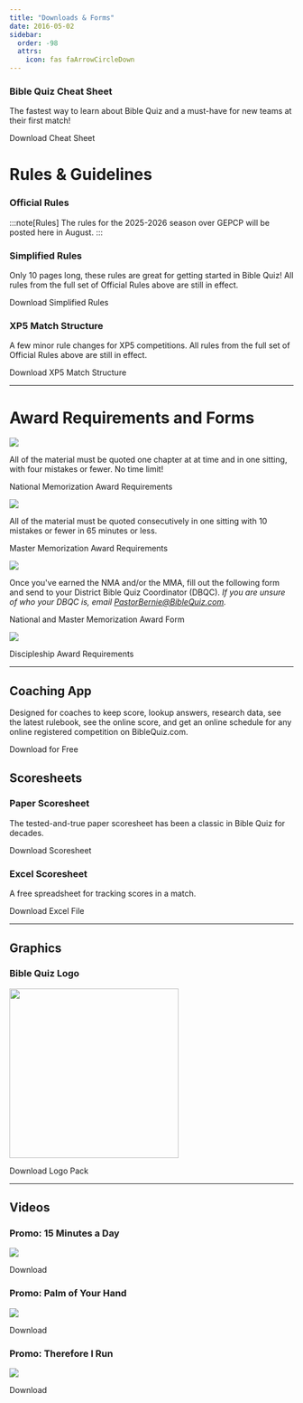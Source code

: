 ```yaml
---
title: "Downloads & Forms"
date: 2016-05-02
sidebar:
  order: -98
  attrs:
    icon: fas faArrowCircleDown
---
```



### Bible Quiz Cheat Sheet

The fastest way to learn about Bible Quiz and a must-have for new teams at their first match!

<LinkButton href="/assets/2024/2024-tbq-cheat-sheet.pdf">Download Cheat Sheet</LinkButton>

# Rules & Guidelines

### Official Rules

:::note[Rules]
The rules for the 2025-2026 season over GEPCP will be posted here in August.
:::

[//]: # (For use in all Bible Quiz matches, all year long.)

[//]: # (<LinkButton href="/assets/2026/25-26_GEPCP_TBQ_Rules.pdf" icon="seti:pdf" iconPlacement="start">Download Rules</LinkButton>)

### Simplified Rules

Only 10 pages long, these rules are great for getting started in Bible Quiz! All rules from the full set of Official Rules above are still in effect.

<LinkButton href="/assets/2024/2024-tbq-simplified-rules.pdf" icon="seti:pdf" iconPlacement="start">Download Simplified Rules</LinkButton>

### XP5 Match Structure

A few minor rule changes for XP5 competitions. All rules from the full set of Official Rules above are still in effect.

<LinkButton href="/assets/2025/2025-tbq-xp5-match-structure.pdf" icon="seti:pdf" iconPlacement="start">Download XP5 Match Structure</LinkButton>

[//]: # (### Tiebreakers)

[//]: # (<LinkButton href="/assets/2023/2023-tbq-national-finals-tie-breaker-rules.pdf" icon="seti:pdf" iconPlacement="start">Download Tie Breaking Rules</LinkButton>)

---

# Award Requirements and Forms

![](/assets/2026/NMA_Requirements.jpg)

All of the material must be quoted one chapter at at time and in one sitting, with four mistakes or fewer. No time limit!

<LinkButton href="/assets/2026/GEPCP_NMA_Requirements.pdf" icon="seti:pdf" iconPlacement="start">National Memorization Award Requirements</LinkButton>

![](/assets/2026/MMA_Requirements.jpg)

All of the material must be quoted consecutively in one sitting with 10 mistakes or fewer in 65 minutes or less.

<LinkButton href="/assets/2026/GEPCP_MMA_Requirements.pdf" icon="seti:pdf" iconPlacement="start">Master Memorization Award Requirements</LinkButton>

![](/assets/2026/Memorization_Award_Form.jpg)

Once you've earned the NMA and/or the MMA, fill out the following form and send to your District Bible Quiz Coordinator (DBQC). _If you are unsure of who your DBQC is, email PastorBernie@BibleQuiz.com._

<LinkButton href="/assets/2026/GEPCP_Memorization-Award-Form.pdf" icon="seti:pdf" iconPlacement="start">National and Master Memorization Award Form</LinkButton>

![](/assets/2026/Discipleship_Requirements.jpg)

<LinkButton href="/assets/2026/GEPCP_Discipleship_Award_Requirements.pdf" icon="seti:pdf" iconPlacement="start">Discipleship Award Requirements</LinkButton>

[//]: # (<LinkButton href="/assets/2025/24-25 Acts Discussion Questions.pdf" icon="seti:pdf" iconPlacement="start">Discipleship Questions</LinkButton>)

---

## Coaching App

Designed for coaches to keep score, lookup answers, research data, see the latest rulebook, see the online score, and get an online schedule for any online registered competition on BibleQuiz.com.

<LinkButton href="/apps">Download for Free</LinkButton>

## Scoresheets

### Paper Scoresheet

The tested-and-true paper scoresheet has been a classic in Bible Quiz for decades.

<LinkButton href="/assets/2025/free-paper-scoresheet.pdf" icon="seti:pdf" iconPlacement="start">Download Scoresheet</LinkButton>

### Excel Scoresheet

A free spreadsheet for tracking scores in a match.

<LinkButton href="/assets/2025/free-excel-scoresheet-v34.xls" icon="seti:xls" iconPlacement="start">Download Excel File</LinkButton>

---

## Graphics

### Bible Quiz Logo

<img src="/assets/logos/tbq/tbq-logo.png" width="300" />

<LinkButton href="/assets/logos/tbq/tbq-logos.zip">Download Logo Pack</LinkButton>

---

## Videos

### Promo: 15 Minutes a Day

![](/assets/images/download-video-15-minutes-a-day.jpg)

<LinkButton href="https://drive.google.com/file/d/1HqJsgHlyLT-G-0Ir32BzjMNs4AgjewtC/view?usp=sharing">Download</LinkButton>

### Promo: Palm of Your Hand

![](/assets/images/download-video-palm-of-your-hand.jpg)

<LinkButton href="https://drive.google.com/file/d/17Lg2J1CBuL66NuzUrwJCX2vSLZ2LbNDX/view?usp=sharing">Download</LinkButton>

### Promo: Therefore I Run

![](/assets/images/download-video-promo-therefore-i-run.jpg)

<LinkButton href="https://drive.google.com/open?id=1uU3XdXI2CAroXMdkgUNeHIbNQM5JbFk8">Download</LinkButton>
